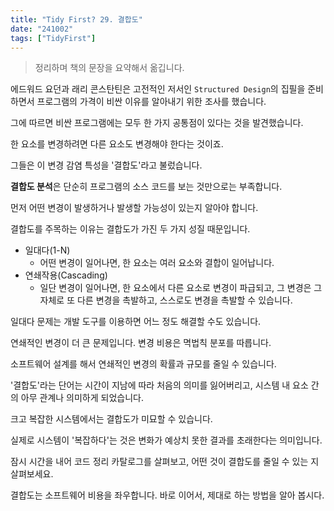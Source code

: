 ```yaml
---
title: "Tidy First? 29. 결합도"
date: "241002"
tags: ["TidyFirst"]
---
```


> 정리하며 책의 문장을 요약해서 옮깁니다.

에드워드 요던과 래리 콘스탄틴은 고전적인 저서인 `Structured Design`의 집필을 준비하면서 프로그램의 가격이 비싼 이유를 알아내기 위한 조사를 했습니다.

그에 따르면 비싼 프로그램에는 모두 한 가지 공통점이 있다는 것을 발견했습니다.

한 요소를 변경하려면 다른 요소도 변경해야 한다는 것이죠.

그들은 이 변경 감염 특성을 '결합도'라고 불렀습니다.

**결합도 분석**은 단순히 프로그램의 소스 코드를 보는 것만으로는 부족합니다.

먼저 어떤 변경이 발생하거나 발생할 가능성이 있는지 알아야 합니다.

결합도를 주목하는 이유는 결합도가 가진 두 가지 성질 때문입니다.

- 일대다(1-N)
  - 어떤 변경이 일어나면, 한 요소는 여러 요소와 결합이 일어납니다.
- 연쇄작용(Cascading)
  - 일단 변경이 일어나면, 한 요소에서 다른 요소로 변경이 파급되고, 그 변경은 그 자체로 또 다른 변경을 촉발하고, 스스로도 변경을 촉발할 수 있습니다.

일대다 문제는 개발 도구를 이용하면 어느 정도 해결할 수도 있습니다.

연쇄적인 변경이 더 큰 문제입니다. 변경 비용은 멱법칙 분포를 따릅니다.

소프트웨어 설계를 해서 연쇄적인 변경의 확률과 규모를 줄일 수 있습니다.

'결합도'라는 단어는 시간이 지남에 따라 처음의 의미를 잃어버리고, 시스템 내 요소 간의 아무 관계나 의미하게 되었습니다.

크고 복잡한 시스템에서는 결합도가 미묘할 수 있습니다.

실제로 시스템이 '복잡하다'는 것은 변화가 예상치 못한 결과를 초래한다는 의미입니다.

잠시 시간을 내어 코드 정리 카탈로그를 살펴보고, 어떤 것이 결합도를 줄일 수 있는 지 살펴보세요.

결합도는 소프트웨어 비용을 좌우합니다. 바로 이어서, 제대로 하는 방법을 알아 봅시다.
